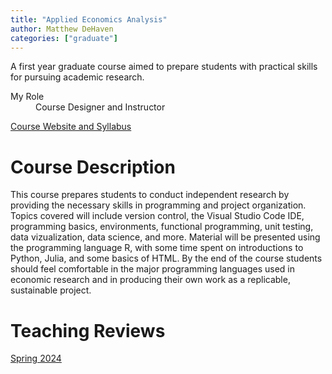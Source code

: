 ```yaml
---
title: "Applied Economics Analysis"
author: Matthew DeHaven
categories: ["graduate"]
---
```


A first year graduate course aimed to prepare students with practical skills for pursuing academic research.

My Role
: Course Designer and Instructor

[Course Website and Syllabus](https://matthewdehaven.com/course-applied-economics-analysis/){target="_blank"}

# Course Description

This course prepares students to conduct independent research by providing the necessary skills in programming and project organization. Topics covered will include version control, the Visual Studio Code IDE, programming basics, environments, functional programming, unit testing, data vizualization, data science, and more. Material will be presented using the programming language R, with some time spent on introductions to Python, Julia, and some basics of HTML. By the end of the course students should feel comfortable in the major programming languages used in economic research and in producing their own work as a replicable, sustainable project.

# Teaching Reviews

[Spring 2024](Spring2024ECON2020S01ECON2020Spring24S01AppliedEconomicsAnalysis-S01_MatthewDeHaven.pdf){target="_blank"}